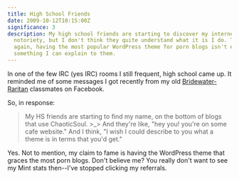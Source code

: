 ```yaml
---
title: High School Friends
date: 2009-10-12T10:15:00Z
significance: 3
description: My high school friends are starting to discover my internet
  notoriety, but I don't think they quite understand what it is I do. Then
  again, having the most popular WordPress theme for porn blogs isn't exactly
  something I can explain to them.
---
```


In one of the few IRC (yes IRC) rooms I still frequent, high school came up. It reminded me of some messages I got recently from my old [Bridewater-Raritan][1] classmates on Facebook.

So, in response:

> My HS friends are starting to find my name, on the bottom of blogs that use ChaoticSoul.
> \>\_>
> And they're like, "hey you! you're on some cafe website."
> And I think, "I wish I could describe to you what a theme is in terms that you'd get."

Yes. Not to mention, my claim to fame is having the WordPress theme that graces the most porn blogs. Don't believe me? You really don't want to see my Mint stats then--I've stopped clicking my referrals.

[1]: http://en.wikipedia.org/wiki/Bridgewater-Raritan_High_School
